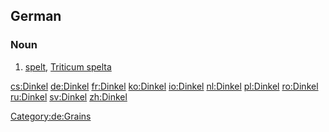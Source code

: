 {{wikipedia|lang=de}}
==German==
===Noun===
{{de-noun|m|Dinkels|Dinkel}}
# [[spelt#Etymology_2|spelt]], [[Triticum spelta]]
[[Category:de:Grains]]

[[cs:Dinkel]]
[[de:Dinkel]]
[[fr:Dinkel]]
[[ko:Dinkel]]
[[io:Dinkel]]
[[nl:Dinkel]]
[[pl:Dinkel]]
[[ro:Dinkel]]
[[ru:Dinkel]]
[[sv:Dinkel]]
[[zh:Dinkel]]